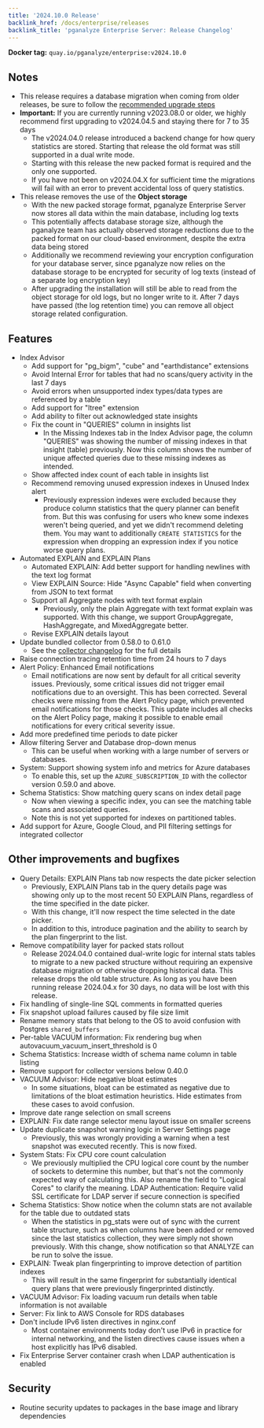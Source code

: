 ```yaml
---
title: '2024.10.0 Release'
backlink_href: /docs/enterprise/releases
backlink_title: 'pganalyze Enterprise Server: Release Changelog'
---
```


**Docker tag:** `quay.io/pganalyze/enterprise:v2024.10.0`

## Notes

- This release requires a database migration when coming from older releases, be sure to follow the [recommended upgrade steps](/docs/enterprise/upgrade)
- **Important:** If you are currently running v2023.08.0 or older, we highly recommend first upgrading to v2024.04.5 and staying there for 7 to 35 days
  - The v2024.04.0 release introduced a backend change for how query statistics are stored. Starting that release the old format was still supported in a dual write mode.
  - Starting with this release the new packed format is required and the only one supported.
  - If you have not been on v2024.04.X for sufficient time the migrations will fail with an error to prevent accidental loss of query statistics.
- This release removes the use of the **Object storage**
  - With the new packed storage format, pganalyze Enterprise Server now stores all data within the main database, including log texts
  - This potentially affects database storage size, although the pganalyze team has actually observed storage reductions due to the packed format on our cloud-based environment, despite the extra data being stored
  - Additionally we recommend reviewing your encryption configuration for your database server, since pganalyze now relies on the database storage to be encrypted for security of log texts (instead of a separate log encryption key)
  - After upgrading the installation will still be able to read from the object storage for old logs, but no longer write to it. After 7 days have passed (the log retention time) you can remove all object storage related configuration.

## Features

- Index Advisor
  - Add support for "pg_bigm", "cube" and "earthdistance" extensions <!-- 3953 -->
  - Avoid Internal Error for tables that had no scans/query activity in the last 7 days <!-- 3956 -->
  - Avoid errors when unsupported index types/data types are referenced by a table <!-- 3954 -->
  - Add support for "ltree" extension <!-- 3957 -->
  - Add ability to filter out acknowledged state insights <!--3943  -->
  - Fix the count in "QUERIES" column in insights list <!-- 4288 -->
    - In the Missing Indexes tab in the Index Advisor page, the column "QUERIES" was showing the number of missing indexes in that insight (table) previously. Now this column shows the number of unique affected queries due to these missing indexes as intended.
  - Show affected index count of each table in insights list <!-- 4289 -->
  - Recommend removing unused expression indexes in Unused Index alert <!-- 4185 -->
    - Previously expression indexes were excluded because they produce column statistics that the query planner can benefit from. But this was confusing for users who knew some indexes weren't being queried, and yet we didn't recommend deleting them. You may want to additionally `CREATE STATISTICS` for the expression when dropping an expression index if you notice worse query plans.
- Automated EXPLAIN and EXPLAIN Plans
  - Automated EXPLAIN: Add better support for handling newlines with the text log format <!-- 3937 -->
  - View EXPLAIN Source: Hide "Async Capable" field when converting from JSON to text format <!-- 3946 -->
  - Support all Aggregate nodes with text format explain <!-- 4020 -->
    - Previously, only the plain Aggregate with text format explain was supported. With this change, we support GroupAggregate, HashAggregate, and MixedAggregate better.
  - Revise EXPLAIN details layout <!-- 4174 -->
- Update bundled collector from 0.58.0 to 0.61.0 <!-- XXX -->
  - See the [collector changelog](https://github.com/pganalyze/collector/blob/main/CHANGELOG.md#0610------2024-10-23) for the full details
- Raise connection tracing retention time from 24 hours to 7 days
- Alert Policy: Enhanced Email notifications <!-- 4082 -->
  - Email notifications are now sent by default for all critical severity issues. Previously, some critical issues did not trigger email notifications due to an oversight. This has been corrected. Several checks were missing from the Alert Policy page, which prevented email notifications for those checks. This update includes all checks on the Alert Policy page, making it possible to enable email notifications for every critical severity issue.
- Add more predefined time periods to date picker <!-- 4125 -->
- Allow filtering Server and Database drop-down menus <!-- 4235 -->
  - This can be useful when working with a large number of servers or databases.
- System: Support showing system info and metrics for Azure databases <!-- 4241 -->
  - To enable this, set up the `AZURE_SUBSCRIPTION_ID` with the collector version 0.59.0 and above.
- Schema Statistics: Show matching query scans on index detail page <!-- 4404 -->
  - Now when viewing a specific index, you can see the matching table scans and associated queries.
  - Note this is not yet supported for indexes on partitioned tables.
- Add support for Azure, Google Cloud, and PII filtering settings for integrated collector <!-- 4419 -->

## Other improvements and bugfixes

- Query Details: EXPLAIN Plans tab now respects the date picker selection <!-- 4405 -->
  - Previously, EXPLAIN Plans tab in the query details page was showing only up to the most recent 50 EXPLAIN Plans, regardless of the time specified in the date picker.
  - With this change, it'll now respect the time selected in the date picker.
  - In addition to this, introduce pagination and the ability to search by the plan fingerprint to the list.
- Remove compatibility layer for packed stats rollout <!-- 4050 -->
  - Release 2024.04.0 contained dual-write logic for internal stats tables to migrate to a new packed structure without requiring an expensive database migration or otherwise dropping historical data. This release drops the old table structure. As long as you have been running release 2024.04.x for 30 days, no data will be lost with this release.
- Fix handling of single-line SQL comments in formatted queries <!-- 3979 -->
- Fix snapshot upload failures caused by file size limit <!-- 3986 -->
- Rename memory stats that belong to the OS to avoid confusion with Postgres `shared_buffers` <!-- 3988 -->
- Per-table VACUUM information: Fix rendering bug when autovacuum_vacuum_insert_threshold is 0 <!-- 4087 -->
- Schema Statistics: Increase width of schema name column in table listing <!-- 4183 -->
- Remove support for collector versions below 0.40.0 <!-- 4160 -->
- VACUUM Advisor: Hide negative bloat estimates <!-- 4219 -->
  - In some situations, bloat can be estimated as negative due to limitations of the bloat estimation heuristics. Hide estimates from these cases to avoid confusion.
- Improve date range selection on small screens <!-- 4229 -->
- EXPLAIN: Fix date range selector menu layout issue on smaller screens <!-- 4239 -->
- Update duplicate snapshot warning logic in Server Settings page <!-- 4240 -->
  - Previously, this was wrongly providing a warning when a test snapshot was executed recently. This is now fixed.
- System Stats: Fix CPU core count calculation <!-- 4244 -->
  - We previously multiplied the CPU logical core count by the number of sockets to determine this number, but that's not the commonly expected way of calculating this. Also rename the field to "Logical Cores" to clarify the meaning.
 LDAP Authentication: Require valid SSL certificate for LDAP server if secure connection is specified <!-- 4300 -->
- Schema Statistics: Show notice when the column stats are not available for the table due to outdated stats <!-- 4311 -->
  - When the statistics in pg_stats were out of sync with the current table structure, such as when columns have been added or removed since the last statistics collection, they were simply not shown previously. With this change, show notification so that ANALYZE can be run to solve the issue.
- EXPLAIN: Tweak plan fingerprinting to improve detection of partition indexes <!-- 4304 -->
  - This will result in the same fingerprint for substantially identical query plans that were previously fingerprinted distinctly.
- VACUUM Advisor: Fix loading vacuum run details when table information is not available <!-- 4360 -->
- Server: Fix link to AWS Console for RDS databases <!-- 4361 -->
- Don't include IPv6 listen directives in nginx.conf <!-- 4417 -->
  - Most container environments today don't use IPv6 in practice for internal networking, and the listen directives cause issues when a host explicitly has IPv6 disabled.
- Fix Enterprise Server container crash when LDAP authentication is enabled <!-- 4416 -->

## Security

- Routine security updates to packages in the base image and library dependencies
